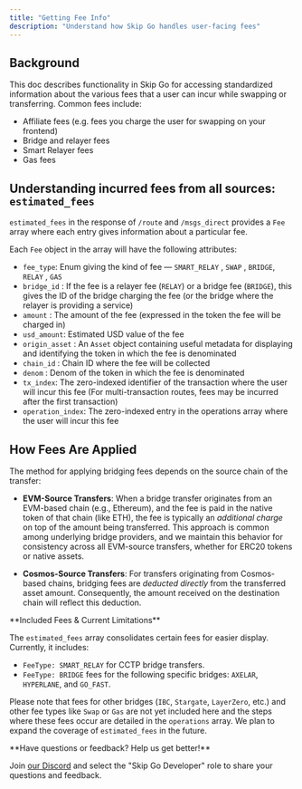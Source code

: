 ```yaml
---
title: "Getting Fee Info"
description: "Understand how Skip Go handles user-facing fees"
---
```


## Background

This doc describes functionality in Skip Go for accessing standardized information about the various fees that a user can incur while swapping or transferring. Common fees include: 

* Affiliate fees (e.g. fees you charge the user for swapping on your frontend)
* Bridge and relayer fees
* Smart Relayer fees
* Gas fees

## Understanding incurred fees from all sources: `estimated_fees`

`estimated_fees` in the response of `/route` and `/msgs_direct` provides a `Fee` array where each entry gives information about a particular fee. 

Each `Fee` object in the array will have the following attributes: 

* `fee_type`: Enum giving the kind of fee — `SMART_RELAY` , `SWAP` , `BRIDGE`, `RELAY` , `GAS`
* `bridge_id` : If the fee is a relayer fee (`RELAY`) or a bridge fee (`BRIDGE`), this gives the ID of the bridge charging the fee (or the bridge where the relayer is providing a service)
* `amount` : The amount of the fee (expressed in the token the fee will be charged in)
* `usd_amount`: Estimated USD value of the fee
* `origin_asset` : An `Asset` object containing useful metadata for displaying and identifying the token in which the fee is denominated
* `chain_id` : Chain ID where the fee will be collected
* `denom` : Denom of the token in which the fee is denominated
* `tx_index`: The zero-indexed identifier of the transaction where the user will incur this fee (For multi-transaction routes, fees may be incurred after the first transaction)
* `operation_index`: The zero-indexed entry in the operations array where the user will incur this fee

## How Fees Are Applied

The method for applying bridging fees depends on the source chain of the transfer:

*   **EVM-Source Transfers**: When a bridge transfer originates from an EVM-based chain (e.g., Ethereum), and the fee is paid in the native token of that chain (like ETH), the fee is typically an *additional charge* on top of the amount being transferred. This approach is common among underlying bridge providers, and we maintain this behavior for consistency across all EVM-source transfers, whether for ERC20 tokens or native assets.

*   **Cosmos-Source Transfers**: For transfers originating from Cosmos-based chains, bridging fees are *deducted directly* from the transferred asset amount. Consequently, the amount received on the destination chain will reflect this deduction.

 <Warning>
 **Included Fees & Current Limitations**

 The `estimated_fees` array consolidates certain fees for easier display. Currently, it includes:
 * `FeeType: SMART_RELAY` for CCTP bridge transfers.
 * `FeeType: BRIDGE` fees for the following specific bridges: `AXELAR`, `HYPERLANE`, and `GO_FAST`.

 Please note that fees for other bridges (`IBC`, `Stargate`, `LayerZero`, etc.) and other fee types like `Swap` or `Gas` are not yet included here and the steps where these fees occur are detailed in the `operations` array. We plan to expand the coverage of `estimated_fees` in the future.
 </Warning>

  
<Info>
 **Have questions or feedback? Help us get better!**
 
 Join [our Discord](https://skip.build/discord) and select the "Skip Go Developer" role to share your questions and feedback.
</Info>